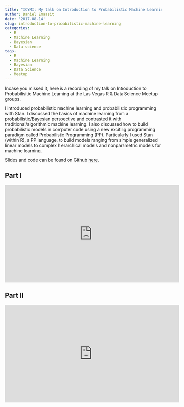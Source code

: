 ```yaml
---
title: "ICYMI: My talk on Introduction to Probabilistic Machine Learning"
author: Daniel Emaasit
date: '2017-08-14'
slug: introduction-to-probabilistic-machine-learning
categories:
  - R
  - Machine Learning
  - Bayesian
  - Data science
tags:
  - R
  - Machine Learning
  - Bayesian
  - Data Science
  - Meetup
---
```


Incase you missed it, here is a recording of my talk on Introduction to Probabilisitic Machine Learning at the Las Vegas R & Data Science Meetup groups.

I introduced probabilistic machine learning and probabilistic programming with Stan. I discussed the basics of machine learning from a probabilistic/Bayesian perspective and contrasted it with traditional/algorithmic machine learning. I also discussed how to build probabilistic models in computer code using a new exciting programming paradigm called Probabilistic Programming (PP). Particularly I used Stan (within R), a PP language, to build models ranging from simple generalized linear models to complex hierarchical models and nonparametric models for machine learning.

Slides and code can be found on Github [here](https://bit.ly/intro-pml-lv).

## Part I

<iframe width="560" height="315" src="https://www.youtube.com/embed/ICFtztrK9a4" frameborder="0" allowfullscreen></iframe>

## Part II

<iframe width="560" height="315" src="https://www.youtube.com/embed/YsGAce_3Ql4" frameborder="0" allowfullscreen></iframe>